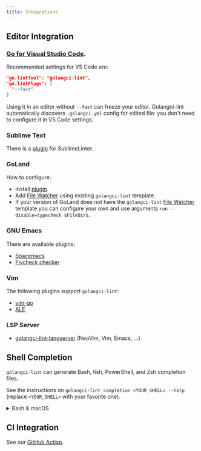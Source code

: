 ```yaml
---
title: Integrations
---
```


## Editor Integration

###  [Go for Visual Studio Code](https://marketplace.visualstudio.com/items?itemName=ms-vscode.Go).

Recommended settings for VS Code are:

```json
"go.lintTool": "golangci-lint",
"go.lintFlags": [
  "--fast"
]
```

Using it in an editor without `--fast` can freeze your editor.
Golangci-lint automatically discovers `.golangci.yml` config for edited file: you don't need to configure it in VS Code settings.

### Sublime Text

There is a [plugin](https://github.com/SublimeLinter/SublimeLinter-golangcilint) for SublimeLinter.

### GoLand

How to configure:

- Install [plugin](https://plugins.jetbrains.com/plugin/12496-go-linter).
- Add [File Watcher](https://www.jetbrains.com/help/go/settings-tools-file-watchers.html) using existing `golangci-lint` template.
- If your version of GoLand does not have the `golangci-lint` [File Watcher](https://www.jetbrains.com/help/go/settings-tools-file-watchers.html) template you can configure your own and use arguments `run --disable=typecheck $FileDir$`.

### GNU Emacs

There are available plugins:

- [Spacemacs](https://github.com/syl20bnr/spacemacs/blob/develop/layers/+lang/go/README.org#linting)
- [Flycheck checker](https://github.com/weijiangan/flycheck-golangci-lint)

### Vim

The following plugins support `golangci-lint`:

- [vim-go](https://github.com/fatih/vim-go)
- [ALE](https://github.com/w0rp/ale)

### LSP Server

- [golangci-lint-langserver](https://github.com/nametake/golangci-lint-langserver) (NeoVim, Vim, Emacs, ...)

## Shell Completion

`golangci-lint` can generate Bash, fish, PowerShell, and Zsh completion files.

See the instructions on `golangci-lint completion <YOUR_SHELL> --help` (replace `<YOUR_SHELL>` with your favorite one).

<details><summary>Bash & macOS</summary>

There are two versions of `bash-completion`, v1 and v2. V1 is for Bash 3.2 (which is the default on macOS), and v2 is for Bash 4.1+.

The `golangci-lint` completion script doesn’t work correctly with bash-completion v1 and Bash 3.2. It requires bash-completion v2 and Bash 4.1+.

Thus, to be able to correctly use `golangci-lint` completion on macOS, you have to install and use Bash 4.1+ ([instructions](https://itnext.io/upgrading-bash-on-macos-7138bd1066ba)).

The following instructions assume that you use Bash 4.1+ (that is, any Bash version of 4.1 or newer).

Install `bash-completion v2`:

```bash
brew install bash-completion@2
echo 'export BASH_COMPLETION_COMPAT_DIR="/usr/local/etc/bash_completion.d"' >>~/.bashrc
echo '[[ -r "/usr/local/etc/profile.d/bash_completion.sh" ]] && . "/usr/local/etc/profile.d/bash_completion.sh"' >>~/.bashrc
exec bash # reload and replace (if it was updated) shell
type _init_completion && echo "completion is OK" # verify that bash-completion v2 is correctly installed
```

Add `golangci-lint` bash completion:

```bash
echo 'source <(golangci-lint completion bash)' >>~/.bashrc
source ~/.bashrc
```

</details>

## CI Integration

See our [GitHub Action](/welcome/install/#github-actions).
